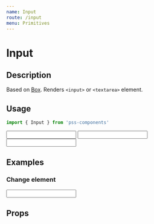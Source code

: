 ```yaml
---
name: Input
route: /input
menu: Primitives
---
```



# Input

## Description

Based on [Box](/box). Renders `<input>` or `<textarea>` element.


## Usage

```js
import { Input } from 'pss-components'
```

<Playground>
  <Input defaultValue='Input' />
  <Input defaultValue='Input' variant='auto' mt={1} />
  <Input defaultValue='Input' bg='red' mt={1} />
</Playground>

## Examples

### Change element

<Playground>
  <Input as='textarea' defaultValue='TextArea' variant='auto' rows={3} />
</Playground>


## Props

<PropsTable of={Input} />
